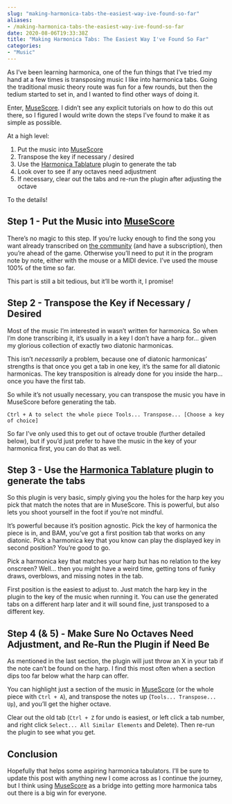 ```yaml
---
slug: "making-harmonica-tabs-the-easiest-way-ive-found-so-far"
aliases: 
- /making-harmonica-tabs-the-easiest-way-ive-found-so-far
date: 2020-08-06T19:33:38Z
title: "Making Harmonica Tabs: The Easiest Way I've Found So Far"
categories:
- "Music"
---
```


As I've been learning harmonica, one of the fun things that I've tried my hand at a few times is transposing music I like into harmonica tabs. Going the traditional music theory route was fun for a few rounds, but then the tedium started to set in, and I wanted to find other ways of doing it. 

Enter, [MuseScore](https://musescore.org/en).
<!--more-->
I didn't see any explicit tutorials on how to do this out there, so I figured I would write down the steps I've found to make it as simple as possible.

At a high level:

1. Put the music into [MuseScore](https://musescore.org/en)
2. Transpose the key if necessary / desired
3. Use the [Harmonica Tablature](https://musescore.org/en/project/harmonica-tablature-harp) plugin to generate the tab
4. Look over to see if any octaves need adjustment 
5. If necessary, clear out the tabs and re-run the plugin after adjusting the octave

To the details!

## Step 1 - Put the Music into [MuseScore](https://musescore.org/en)

There's no magic to this step. If you're lucky enough to find the  song you want already transcribed on [the community](https://musescore.com/) (and have a subscription), then you're ahead of the game. Otherwise you'll need to put it in the program note by note, either with the mouse or a MIDI device. I've used the mouse 100% of the time so far.

This part is still a bit tedious, but it'll be worth it, I promise!

## Step 2 - Transpose the Key if Necessary / Desired

Most of the music I'm interested in wasn't written for harmonica. So when I'm done transcribing it, it's usually in a key I don't have a harp for... given my glorious collection of exactly two diatonic harmonicas.

This isn't *necessarily* a problem, because one of diatonic harmonicas' strengths is that once you get a tab in one key, it's the same for all diatonic harmonicas. The key transposition is already done for you inside the harp... once you have the first tab.

So while it's not usually necessary, you can transpose the music you have in MuseScore before generating the tab. 

`Ctrl + A to select the whole piece
Tools... Transpose... [Choose a key of choice]`

So far I've only used this to get out of octave trouble (further detailed below), but if you'd just prefer to have the music in the key of your harmonica first, you can do that as well.

## Step 3 - Use the [Harmonica Tablature](https://musescore.org/en/project/harmonica-tablature-harp) plugin to generate the tabs

So this plugin is very basic, simply giving you the holes for the harp key you pick that match the notes that are in MuseScore. This is powerful, but also lets you shoot yourself in the foot if you're not mindful.

It's powerful because it's position agnostic. Pick the key of harmonica the piece is in, and BAM, you've got a first position tab that works on any diatonic. Pick a harmonica key that you know can play the displayed key in second position? You're good to go.

Pick a harmonica key that matches your harp but has no relation to the key onscreen? Well... then you might have a weird time, getting tons of funky draws, overblows, and missing notes in the tab.

First position is the easiest to adjust to. Just match the harp key in the plugin to the key of the music when running it. You can use the generated tabs on a different harp later and it will sound fine, just transposed to a different key.

## Step 4 (& 5) - Make Sure No Octaves Need Adjustment, and Re-Run the Plugin if Need Be

As mentioned in the last section, the plugin will just throw an X in your tab if the note can't be found on the harp. I find this most often when a section dips too far below what the harp can offer.

You can highlight just a section of the music in [MuseScore](https://musescore.org/en) (or the whole piece with `Ctrl + A`), and transpose the notes up (`Tools... Transpose... Up`), and you'll get the higher octave. 

Clear out the old tab (`Ctrl + Z` for undo is easiest, or left click a tab number, and right click `Select... All Similar Elements` and Delete). Then re-run the plugin to see what you get.

## Conclusion

Hopefully that helps some aspiring harmonica tabulators. I'll be sure to update this post with anything new I come across as I continue the journey, but I think using [MuseScore](https://musescore.org/en) as a bridge into getting more harmonica tabs out there is a big win for everyone.